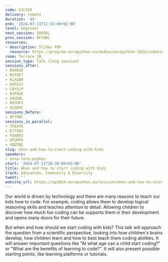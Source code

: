 ```yaml
---
code: K3CJUX
delivery: remote
duration: '45'
end: '2024-07-11T11:15:00+02:00'
level: beginner
next_session: SHUQ9L
prev_session: 8FY9BC
resources:
- description: Slides PDF
  resource: https://program.europython.eu/media/europython-2024/submissions/K3CJUX/resources/when_and_how_to_start_coding_with_kids_pdf_fgvIwTn.pdf
room: Terrace 2B
session_type: Talk (long session)
sessions_after:
- BUH9SD
- BUT9E7
- KLXQAM
- KXF8JY
- LBYSLP
- R3P9UX
- SHUQ9L
- W97HPJ
- XLGEHC
sessions_before:
- 8FY9BC
sessions_in_parallel:
- 7PEXTK
- K77Z8V
- PZKNPZ
- UFURPH
- VDDTBS
slug: when-and-how-to-start-coding-with-kids
speakers:
- anna-lena-popkes
start: '2024-07-11T10:30:00+02:00'
title: When and how to start coding with kids
track: Education, Community & Diversity
tweet: ''
website_url: https://ep2024.europython.eu/session/when-and-how-to-start-coding-with-kids
---
```


Our world is driven by technology and there are many reasons to teach our kids how to code. For example, coding allows them to develop logical reasoning skills and teaches attention to detail. Allowing children to discover how much fun coding can be supports them in their development and opens many doors for their future.

But when and how should we start coding with kids? This talk will approach the question from a scientific perspective, looking into how children's brains develop, how children learn and how to best teach them coding abilities. It will answer important questions like "At what age can a child start coding?" or "What are the benefits of learning to code?". It will also present possible starting points, like learning platforms or tutorials.
